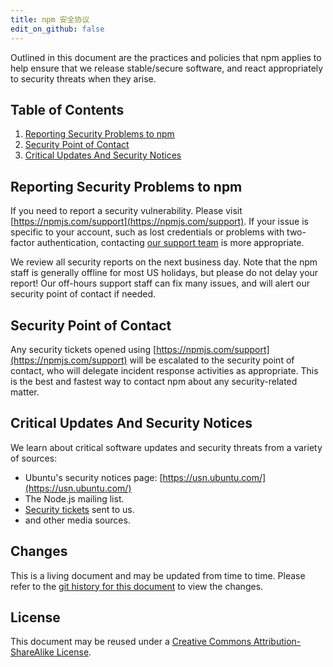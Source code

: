 ```yaml
---
title: npm 安全协议
edit_on_github: false
---
```


Outlined in this document are the practices and policies that npm applies to help ensure that we release stable/secure software, and react appropriately to security threats when they arise.

## Table of Contents

1. [Reporting Security Problems to npm](#reporting-security-problems-to-npm)
1. [Security Point of Contact](#security-point-of-contact)
1. [Critical Updates And Security Notices](#critical-updates-and-security-notices)

## Reporting Security Problems to npm

If you need to report a security vulnerability. Please visit [https://npmjs.com/support](https://npmjs.com/support). If your issue is specific to your account, such as lost credentials or problems with two-factor authentication, contacting [our support team](https://npmjs.com/support) is more appropriate.

We review all security reports on the next business day. Note that the npm staff is generally offline for most US holidays, but please do not delay your report! Our off-hours support staff can fix many issues, and will alert our security point of contact if needed.

## Security Point of Contact

Any security tickets opened using [https://npmjs.com/support](https://npmjs.com/support) will be escalated to the security point of contact, who will delegate incident response activities as appropriate. This is the best and fastest way to contact npm about any security-related matter.

## Critical Updates And Security Notices

We learn about critical software updates and security threats from a variety of sources:

- Ubuntu's security notices page: [https://usn.ubuntu.com/](https://usn.ubuntu.com/)
- The Node.js mailing list.
- [Security tickets](https://npmjs.com/support) sent to us.
- and other media sources.

## Changes

This is a living document and may be updated from time to time. Please refer to the [git history for this document](https://github.com/npm/documentation/blob/main/content/policies/security.mdx) to view the changes.

## License

This document may be reused under a [Creative Commons Attribution-ShareAlike License](https://creativecommons.org/licenses/by-sa/4.0/).
